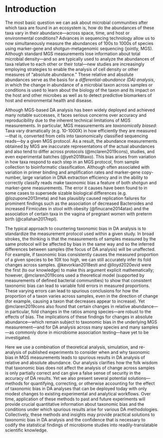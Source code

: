 # Introduction {#introduction}

<!-- First paragraph: DA analysis -->

The most basic question we can ask about microbial communities after which taxa are found in an ecosystem is, how do the abundances of these taxa vary in their abundance—across space, time, and host or environmental conditions?
Advances in sequencing technology allow us to now simultaneously measure the abundances of 100s to 1000s of species using marker-gene and shotgun-metagenomic sequencing (jointly, MGS).
Although standard MGS measurements lose information about total microbial density—and so are typically used to analyze the abundances of taxa relative to each other or their total—new studies are increasingly employing strategies to enable the analysis of cell density or other measures of "absolute abundance."
These relative and absolute abundances serve as the basis for a _differential-abundance (DA) analysis_, in which the change in abundance of a microbial taxon across samples or conditions is used to learn about the biology of the taxon and its impact on the host and other microbes as well as to detect predictive biomarkers of host and environmental health and disease.

<!-- P: Taxonomic bias -->
Although MGS-based DA analysis has been widely deployed and achieved many notable successes, it faces serious concerns over accuracy and reproducibility due to the inherent technical limitations of MGS measurements.
In particular, MGS measurements are _taxonomically biased_: Taxa vary dramatically (e.g. 10-1000X) in how efficiently they are measured—that is, converted from cells into taxonomically classified sequencing reads—by a given MGS protocol.
As a result, the abundance measurements obtained by MGS are inaccurate representations of the actual abundances and also tend to differ across protocols (@mclaren2019cons), studies, and even experimental batches (@yeh2018taxo). 
This bias arises from variation in how taxa respond to each step in an MGS protocol, from sample collection to bioinformatic classification.
Although often associated with variation in primer binding and amplification rates and marker-gene copy-number, large variation in DNA extraction efficiency and in the ability to correctly classify reads make taxonomic bias a feature of both shotgun and marker-gene measurements.
The error it causes have been found to in some cases to supersede sizable biological differences (e.g. @lozupone2013meta) and has plausibly caused replication failures for prominent findings such as the association of decreased Bacteroides and increased Firmicutes in stool with obesity (@finucane2014atax) and the association of certain taxa in the vagina of pregnant women with preterm birth (@callahan2017repl).

<!-- Revise below here to outline -->

<!-- P: Taxonomic bias and DA -->

The typical approach to countering taxonomic bias in DA analysis is to standardize the measurement protocol used within a given study.
In broad strokes, the thinking is that the measurements of samples measured by the same protocol will be affected by bias in the same way and so the inferred differences between samples (the focus of DA analysis) will be unaffected.
For example, if taxonomic bias consistently causes the measured proportion of a given species to be 10X too high, we can still accurately infer its fold changes across samples.
@kevorkian2018esti and @lloyd2020evid were the first (to our knowledge) to make this argument explicit mathematically; however, @mclaren2019cons used a theoretical model (supported by measurements of defined bacterial communities) to show that consistent taxonomic bias can lead to variable fold errors in measured proportions.
These varying errors can lead to spurious conclusions for how the proportion of a taxon varies across samples, even in the direction of change (for example, causing a taxon that decreases appear to increase).
Yet @mclaren2019cons also found that certain changes in relative abundance---in particular, fold changes in the ratios among species---are robust to the effects of bias.
The implications of these findings for changes in absolute abundance---which remain subject to taxonomic bias in the underlying MGS measurement---and for DA analysis across many species and many samples---as commonly done in microbiome association testing---have yet to be investigated.

<!-- P: Objective and summary of the present article -->

Here we use a combination of theoretical analysis, simulation, and re-analysis of published experiments to consider when and why taxonomic bias in MGS measurements leads to spurious results in DA analysis of relative and absolute abundance.
Our analysis clarifies how the folk wisdom that taxonomic bias does not affect the analysis of change across samples is only partially correct and can give a false sense of security in the accuracy of DA results.
Yet we also present several potential solutions---methods for quantifying, correcting, or otherwise accounting for the effect of taxonomic bias in DA analyses that can be deployed today with only modest changes to existing experimental and analytical workflows.
Over time, application of these methods to past and future experiments will provide crucial quantitative information about taxonomic bias and the conditions under which spurious results arise for various DA methodologies.
Collectively, these methods and insights may provide practical solutions to taxonomic bias in DA analysis and the confidence that is necessary to codify the statistical findings of microbiome studies into readily-translatable scientific knowledge.

